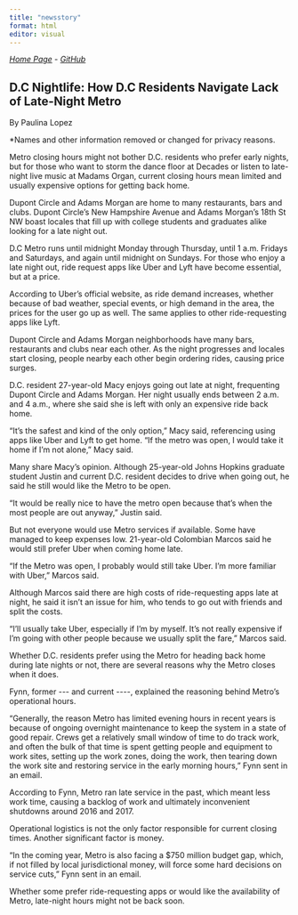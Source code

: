 ```yaml
---
title: "newsstory"
format: html
editor: visual
---
```


[*Home Page*](https://paulopgw.github.io/website/Home.html) - [*GitHub*](https://github.com/paulopgw)

## D.C Nightlife: How D.C Residents Navigate Lack of Late-Night Metro

By Paulina Lopez

\*Names and other information removed or changed for privacy reasons.

Metro closing hours might not bother D.C. residents who prefer early nights, but for those who want to storm the dance floor at Decades or listen to late-night live music at Madams Organ, current closing hours mean limited and usually expensive options for getting back home.

Dupont Circle and Adams Morgan are home to many restaurants, bars and clubs. Dupont Circle's New Hampshire Avenue and Adams Morgan's 18th St NW boast locales that fill up with college students and graduates alike looking for a late night out.

D.C Metro runs until midnight Monday through Thursday, until 1 a.m. Fridays and Saturdays, and again until midnight on Sundays. For those who enjoy a late night out, ride request apps like Uber and Lyft have become essential, but at a price.

According to Uber's official website, as ride demand increases, whether because of bad weather, special events, or high demand in the area, the prices for the user go up as well. The same applies to other ride-requesting apps like Lyft.

Dupont Circle and Adams Morgan neighborhoods have many bars, restaurants and clubs near each other. As the night progresses and locales start closing, people nearby each other begin ordering rides, causing price surges.

D.C. resident 27-year-old Macy enjoys going out late at night, frequenting Dupont Circle and Adams Morgan. Her night usually ends between 2 a.m. and 4 a.m., where she said she is left with only an expensive ride back home.

"It's the safest and kind of the only option," Macy said, referencing using apps like Uber and Lyft to get home. "If the metro was open, I would take it home if I'm not alone," Macy said.

Many share Macy's opinion. Although 25-year-old Johns Hopkins graduate student Justin and current D.C. resident decides to drive when going out, he said he still would like the Metro to be open.

"It would be really nice to have the metro open because that's when the most people are out anyway," Justin said.

But not everyone would use Metro services if available. Some have managed to keep expenses low. 21-year-old Colombian Marcos said he would still prefer Uber when coming home late.

"If the Metro was open, I probably would still take Uber. I'm more familiar with Uber," Marcos said.

Although Marcos said there are high costs of ride-requesting apps late at night, he said it isn't an issue for him, who tends to go out with friends and split the costs.

"I'll usually take Uber, especially if I'm by myself. It's not really expensive if I'm going with other people because we usually split the fare," Marcos said.

Whether D.C. residents prefer using the Metro for heading back home during late nights or not, there are several reasons why the Metro closes when it does.

Fynn, former \-\-- and current \-\-\--, explained the reasoning behind Metro's operational hours.

"Generally, the reason Metro has limited evening hours in recent years is because of ongoing overnight maintenance to keep the system in a state of good repair. Crews get a relatively small window of time to do track work, and often the bulk of that time is spent getting people and equipment to work sites, setting up the work zones, doing the work, then tearing down the work site and restoring service in the early morning hours," Fynn sent in an email.

According to Fynn, Metro ran late service in the past, which meant less work time, causing a backlog of work and ultimately inconvenient shutdowns around 2016 and 2017.

Operational logistics is not the only factor responsible for current closing times. Another significant factor is money.

"In the coming year, Metro is also facing a \$750 million budget gap, which, if not filled by local jurisdictional money, will force some hard decisions on service cuts," Fynn sent in an email.

Whether some prefer ride-requesting apps or would like the availability of Metro, late-night hours might not be back soon.
